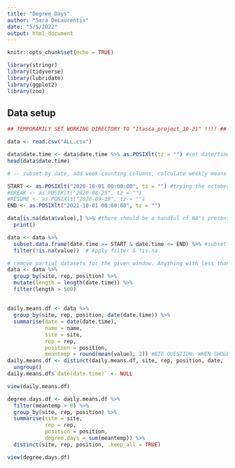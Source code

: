 ```yaml
---
title: "Degree Days"
author: "Sara DeLaurentis"
date: "5/5/2022"
output: html_document
---
```


```r
knitr::opts_chunk$set(echo = TRUE)

library(stringr)
library(tidyverse)
library(lubridate)
library(ggplot2)
library(zoo)


```

## Data setup

```r

## TEMPORARILY SET WORKING DIRECTORY TO "Itasca_project_19-21" !!!! ##

data <- read.csv("ALL.csv")

data$date.time <- data$date.time %>% as.POSIXlt(tz = "") #set date/time class to POSIXlt for greater ease in parsing date elements.
head(data$date.time)

# -- subset by date, add week-counting columns, calculate weekly means --

START <- as.POSIXlt("2020-10-01 00:00:00", tz = "") #trying the october 1-yr set to see if the code works. 5-5, SD
#BREAK <- as.POSIXlt("2020-08-25", tz = "")
#RESUME <- as.POSIXlt("2020-09-30", tz = "")
END <- as.POSIXlt("2021-10-01 00:00:00", tz = "")

data[is.na(data$value),] %>% #there should be a handful of NA's present if you're working with the right version of .csv files.
  print()

data <- data %>% 
  subset.data.frame(date.time >= START & date.time <= END) %>% #subset the whole df                         
  filter(!is.na(value))  # Apply filter & !is.na

# remove partial datasets for the given window. Anything with less than 500 values gets removed.
data <- data %>%
  group_by(site, rep, position) %>% 
  mutate(length = length(date.time)) %>% 
  filter(length > 500)


```

## 

```r

daily.means.df <- data %>%
  group_by(site, rep, position, date(date.time)) %>% 
  summarise(date = date(date.time),
            name = name,
            site = site, 
            rep = rep, 
            position = position, 
            meantemp = round(mean(value), 2)) #BIG QUESTION: WHEN SHOULD I ROUND?
daily.means.df <- distinct(daily.means.df, site, rep, position, date, .keep_all = TRUE) %>% 
  ungroup()
daily.means.df$`date(date.time)` <- NULL

view(daily.means.df)
```
```r

degree.days.df <- daily.means.df %>% 
  filter(meantemp > 0) %>% 
  group_by(site, rep, position) %>% 
  summarise(site = site,
            rep = rep,
            position = position,
            degree.days = sum(meantemp)) %>% 
  distinct(site, rep, position, .keep_all = TRUE)

view(degree.days.df)


```

